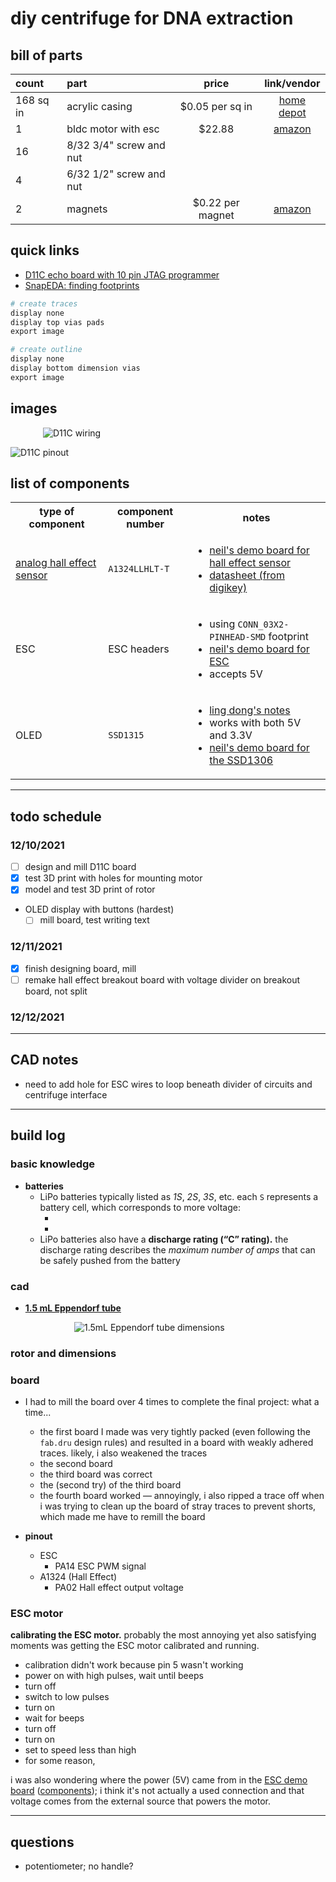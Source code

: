 # diy centrifuge for DNA extraction

## bill of parts

|count|part|price|link/vendor|
|:----|:---|:---:|:---------:|
|168 sq in|acrylic casing|$0.05 per sq in|[home depot](https://www.homedepot.com/p/OPTIX-48-in-x-96-in-x-1-4-in-Clear-Acrylic-Sheet-MC-102/202038056)|
|1|bldc motor with esc|$22.88|[amazon](https://www.amazon.com/BGNing-Brushless-Outrunner-Controller-Quadcopter/dp/B00PXVG7VM)|
|16|8/32 3/4" screw and nut|||
|4|6/32 1/2" screw and nut|||
|2|magnets|$0.22 per magnet|[amazon](https://www.amazon.com/SMARTAKE-Refrigerator-Magnets-Multi-Use-Whiteboard/dp/B07D8QPG2Y)|

## quick links
- [D11C echo board with 10 pin JTAG programmer](http://academy.cba.mit.edu/classes/embedded_programming/D11C/hello.D11C.echo.png)
- [SnapEDA: finding footprints](https://www.snapeda.com/home/)

``` python
# create traces
display none
display top vias pads
export image

# create outline
display none
display bottom dimension vias
export image
```

## images

<div style="width: 400px; margin: 0 auto;">

![D11C wiring](./d11c.png)

</div>

![D11C pinout](./d11c-pinout.jpg)


## list of components

<table>
  <tr>
    <th>type of component</th>
    <th>component number</th>
    <th>notes</th>
  </tr>
  <tr>
    <td>
      <a href="">analog hall effect sensor</a>
    </td>
    <td><code>A1324LLHLT-T</code></td>
    <td>
      <ul>
        <li><a href="http://academy.cba.mit.edu/classes/input_devices/mag/hello.mag.D11C.png">neil's demo board for hall effect sensor</a></li>
        <li><a href="/ref/HallEffect_A1324-5-6-Datasheet.pdf">datasheet (from digikey)</a></li>
      </ul>
    </td>
  </tr>
  <tr>
    <td>
      ESC
    </td>
    <td>ESC headers</td>
    <td>
      <ul>
        <li>using <code>CONN_03X2-PINHEAD-SMD</code> footprint</li>
        <li><a href="http://academy.cba.mit.edu/classes/output_devices/ESC/hello.ESC.44.png">neil's demo board for ESC</a></li>
        <li>accepts 5V</li>
      </ul>
    </td>
  </tr>
  <tr>
    <td>
      OLED
    </td>
    <td><code>SSD1315</code></td>
    <td>
      <ul>
        <li><a href="https://gitlab.cba.mit.edu/classes/863.21/site/-/issues/62">ling dong's notes</a></li>
        <li>works with both 5V and 3.3V</li>
        <li><a href="http://academy.cba.mit.edu/classes/output_devices/OLED/hello.SSD1306.45.png">neil's demo board for the SSD1306</a></li>
      </ul>
    </td>
  </tr>
</table>

---

## todo schedule

### 12/10/2021
- [ ] design and mill D11C board 
- [x] test 3D print with holes for mounting motor
- [x] model and test 3D print of rotor
- OLED display with buttons (hardest)
    - [ ] mill board, test writing text

### 12/11/2021
- [x] finish designing board, mill
- [ ] remake hall effect breakout board with voltage divider on breakout board, not split

### 12/12/2021

---

## CAD notes
- need to add hole for ESC wires to loop beneath divider of circuits and centrifuge interface

---

## build log

### basic knowledge

- **batteries**
  - LiPo batteries typically listed as _1S_, _2S_, _3S_, etc. each `S` represents a battery cell, which corresponds to more voltage:
    - <C chem="\mathrm{1\ S} = \pu{3.7V}" />
    - <C chem="\mathrm{2\ S} = 2 \times \pu{3.7V} = \pu{7.4V}" />
  - LiPo batteries also have a **discharge rating (&ldquo;C&rdquo; rating).** the discharge rating describes the _maximum number of amps_ that can be safely pushed from the battery

### cad
- [**1.5 mL Eppendorf tube**](https://www.amazon.com/Globe-Scientific-111558-Polypropylene-Microcentrifuge/dp/B00577ZQH8/)

<div style="width: 300px; margin: 0 auto;">

![1.5mL Eppendorf tube dimensions](./eppendorf.png)

</div>


### rotor and dimensions

### board

- I had to mill the board over 4 times to complete the final project: what a time...
  - the first board I made was very tightly packed (even following the `fab.dru` design rules) and resulted in a board with weakly adhered traces. likely, i also weakened the traces 
  - the second board
  - the third board was correct
  - the (second try) of the third board
  - the fourth board worked &mdash; annoyingly, i also ripped a trace off when i was trying to clean up the board of stray traces to prevent shorts, which made me have to remill the board

- **pinout**
  - ESC
    - PA14 <RA /> ESC PWM signal
  - A1324 (Hall Effect)
    - PA02 <RA /> Hall effect output voltage

### ESC motor

**calibrating the ESC motor.** probably the most annoying yet also satisfying moments was getting the ESC motor calibrated and running.

- calibration didn't work because pin 5 wasn't working
- power on with high pulses, wait until beeps
- turn off
- switch to low pulses
- turn on
- wait for beeps
- turn off
- turn on
- set to speed less than high
- for some reason, 

i was also wondering where the power (5V) came from in the [ESC demo board](http://academy.cba.mit.edu/classes/output_devices/ESC/hello.ESC.44.png) ([components](http://academy.cba.mit.edu/classes/output_devices/ESC/hello.ESC.44.jpg)); i think it's not actually a used connection and that voltage comes from the external source that powers the motor.

---

## questions
- potentiometer; no handle?